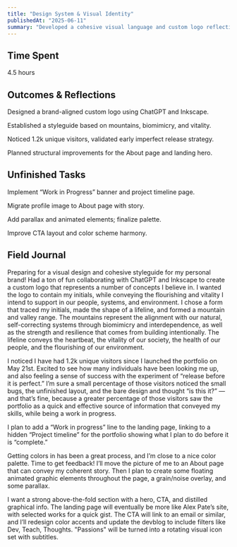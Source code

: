 ```yaml
---
title: "Design System & Visual Identity"
publishedAt: "2025-06-11"
summary: "Developed a cohesive visual language and custom logo reflecting core values; prepared layout improvements and feature roadmap."
---
```


## Time Spent
4.5 hours

## Outcomes & Reflections
Designed a brand-aligned custom logo using ChatGPT and Inkscape.

Established a styleguide based on mountains, biomimicry, and vitality.

Noticed 1.2k unique visitors, validated early imperfect release strategy.

Planned structural improvements for the About page and landing hero.

## Unfinished Tasks
Implement “Work in Progress” banner and project timeline page.

Migrate profile image to About page with story.

Add parallax and animated elements; finalize palette.

Improve CTA layout and color scheme harmony.

## Field Journal

Preparing for a visual design and cohesive styleguide for my personal brand! Had a ton of fun collaborating with ChatGPT and Inkscape to create a custom logo that represents a number of concepts I believe in. I wanted the logo to contain my initials, while conveying the flourishing and vitality I intend to support in our people, systems, and environment. I chose a form that traced my initials, made the shape of a lifeline, and formed a mountain and valley range. The mountains represent the alignment with our natural, self-correcting systems through biomimicry and interdependence, as well as the strength and resilience that comes from building intentionally. The lifeline conveys the heartbeat, the vitality of our society, the health of our people, and the flourishing of our environment.

I noticed I have had 1.2k unique visitors since I launched the portfolio on May 21st. Excited to see how many individuals have been looking me up, and also feeling a sense of success with the experiment of “release before it is perfect.” I’m sure a small percentage of those visitors noticed the small bugs, the unfinished layout, and the bare design and thought “is this it?” — and that’s fine, because a greater percentage of those visitors saw the portfolio as a quick and effective source of information that conveyed my skills, while being a work in progress.

I plan to add a “Work in progress” line to the landing page, linking to a hidden “Project timeline” for the portfolio showing what I plan to do before it is “complete.”

Getting colors in has been a great process, and I’m close to a nice color palette. Time to get feedback! I’ll move the picture of me to an About page that can convey my coherent story. Then I plan to create some floating animated graphic elements throughout the page, a grain/noise overlay, and some parallax.

I want a strong above-the-fold section with a hero, CTA, and distilled graphical info. The landing page will eventually be more like Alex Pate’s site, with selected works for a quick gist. The CTA will link to an email or similar, and I’ll redesign color accents and update the devblog to include filters like Dev, Teach, Thoughts. "Passions" will be turned into a rotating visual icon set with subtitles.
